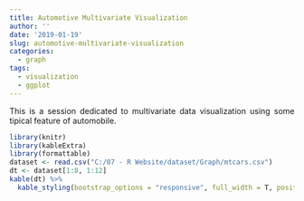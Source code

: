 ```yaml
---
title: Automotive Multivariate Visualization
author: ''
date: '2019-01-19'
slug: automotive-multivariate-visualization
categories:
  - graph
tags:
  - visualization
  - ggplot
---
```


<style>
body {
text-align: justify}
</style>

This is a session dedicated to multivariate data visualization using some tipical feature of automobile.

```r
library(knitr)
library(kableExtra)
library(formattable)
dataset <- read.csv("C:/07 - R Website/dataset/Graph/mtcars.csv")
dt <- dataset[1:8, 1:12]
kable(dt) %>%
  kable_styling(bootstrap_options = "responsive", full_width = T, position = "center")

```













